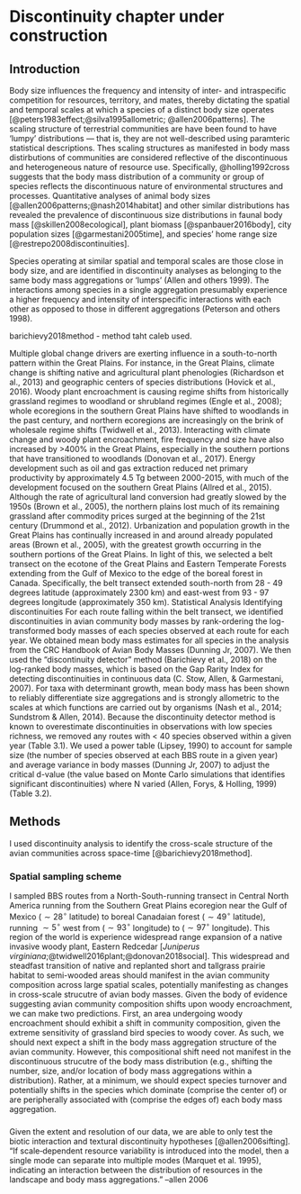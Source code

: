 # Discontinuity chapter under construction {#discontinuity}

## Introduction
Body size influences the frequency and intensity of inter- and intraspecific competition for resources, territory, and mates, thereby dictating the spatial and temporal scales at which a species of a distinct body size operates [@peters1983effect;@silva1995allometric; @allen2006patterns]. The scaling structure of terrestrial communities are have been found to have 'lumpy' distributions --- that is, they are not well-described using paramteric statistical descriptions. Thes scaling structures as manifested in body mass distirbutions of communities are considered reflective of the  discontinuous and heterogeneous nature of resource use. Specifically, @holling1992cross suggests that the body mass distribution of a community or group of species reflects the discontinuous nature of environmental structures and processes. Quantitative analyses of animal body sizes [@allen2006patterns;@nash2014habitat] and other similar distributions has revealed the prevalence of discontinuous size distributions in faunal body mass [@skillen2008ecological], plant biomass [@spanbauer2016body], city population sizes [@garmestani2005time], and species’ home range size [@restrepo2008discontinuities].

Species operating at similar spatial and temporal scales are those close in body size, and are identified in discontinuity analyses as belonging to the same body mass aggregations or ‘lumps’ (Allen and others 1999). The interactions among species in a single aggregation presumably experience a higher frequency and intensity of interspecific interactions with each other as opposed to those in different aggregations (Peterson and others 1998). 

<!-- In this chapter, I use a Bayesian implementation of classification and regression tree analysis [BCART; @chipman1998bayesian] to statistically identify the discontinuous structure of body mass distributions in avian communities of North America.  -->
<!-- space time. I then identify patterns in the  -->
barichievy2018method - method taht caleb used.

Multiple global change drivers are exerting influence in a south-to-north pattern within the Great Plains. For instance, in the Great Plains, climate change is shifting native and agricultural plant phenologies (Richardson et al., 2013) and geographic centers of species distributions (Hovick et al., 2016). Woody plant encroachment is causing regime shifts from historically grassland regimes to woodland or shrubland regimes (Engle et al., 2008); whole ecoregions in the southern Great Plains have shifted to woodlands in the past century, and northern ecoregions are increasingly on the brink of wholesale regime shifts (Twidwell et al., 2013). Interacting with climate change and woody plant encroachment, fire frequency and size have also increased by >400% in the Great Plains, especially in the southern portions that have transitioned to woodlands (Donovan et al., 2017). Energy development such as oil and gas extraction reduced net primary productivity by approximately 4.5 Tg between 2000-2015, with much of the development focused on the southern Great Plains (Allred et al., 2015). Although the rate of agricultural land conversion had greatly slowed by the 1950s (Brown et al., 2005), the northern plains lost much of its remaining grassland after commodity prices surged at the beginning of the 21st century (Drummond et al., 2012). Urbanization and population growth in the Great Plains has continually increased in and around already populated areas (Brown et al., 2005), with the greatest growth occurring in the southern portions of the Great Plains.
In light of this, we selected a belt transect on the ecotone of the Great Plains and Eastern Temperate Forests extending from the Gulf of Mexico to the edge of the boreal forest in Canada. Specifically, the belt transect extended south-north from 28 - 49 degrees latitude (approximately 2300 km) and east-west from 93 - 97 degrees longitude (approximately 350 km).
Statistical Analysis
Identifying discontinuities
For each route falling within the belt transect, we identified discontinuities in avian community body masses by rank-ordering the log-transformed body masses of each species observed at each route for each year. We obtained mean body mass estimates for all species in the analysis from the CRC Handbook of Avian Body Masses (Dunning Jr, 2007). We then used the “discontinuity detector” method (Barichievy et al., 2018) on the log-ranked body masses, which is based on the Gap Rarity Index for detecting discontinuities in continuous data (C. Stow, Allen, & Garmestani, 2007). For taxa with determinant growth, mean body mass has been shown to reliably differentiate size aggregations and is strongly allometric to the scales at which functions are carried out by organisms (Nash et al., 2014; Sundstrom & Allen, 2014). Because the discontinuity detector method is known to overestimate discontinuities in observations with low species richness, we removed any routes with < 40 species observed within a given year (Table 3.1). We used a power table (Lipsey, 1990) to account for sample size (the number of species observed at each BBS route in a given year) and average variance in body masses (Dunning Jr, 2007) to adjust the critical d-value (the value based on Monte Carlo simulations that identifies significant discontinuities) where N varied (Allen, Forys, & Holling, 1999) (Table 3.2).

## Methods
I used discontinuity analysis to identify the cross-scale structure of the avian communities across space-time [@barichievy2018method]. 

### Spatial sampling scheme
I sampled BBS routes from a North-South-running transect in Central North America running from the Southern Great Plains ecoregion near the Gulf of Mexico ($\sim 28^\circ$ latitude) to boreal Canadaian forest ($\sim 49^\circ$ latitude), running $\sim 5^\circ$ west from ($\sim 93^\circ$ longitude) to ($\sim 97^\circ$ longitude). This region of the world is experience widespread range expansion of a native invasive woody plant, Eastern Redcedar [*Juniperus virginiana*;@twidwell2016plant;@donovan2018social]. This widespread and steadfast transition of native and replanted short and tallgrass prairie habitat to semi-wooded areas should manifest in the avian community composition across large spatial scales, potentially manifesting as changes in cross-scale strucutre of avian body masses. Given the body of evidence suggesting avian community composition shifts upon woody encroachment, we can make two predictions. First, an area undergoing woody encroachment should exhibit a shift in community composition, given the extreme sensitivity of grassland bird species to woody cover. As such, we should next expect a shift in the body mass aggregation structure of the avian community. However, this compositional shift need not manifest in the discontinuous strucutre of the body mass distribution (e.g., shifting the number, size, and/or location of body mass aggregations within a distribution). Rather, at a minimum, we should expect species turnover and potentially shifts in the species which dominate (comprise the center of) or are peripherally associated with (comprise the edges of) each body mass aggregation. 

###

Given the extent and resolution of our data, we are able to only test the biotic interaction and textural discontinuity hypotheses [@allen2006sifting]. 
"If scale‐dependent resource variability is introduced into the model, then a single mode can separate into multiple modes (Marquet et al. 1995), indicating an interaction between the distribution of resources in the landscape and body mass aggregations." --allen 2006



